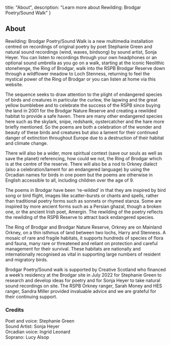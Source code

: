 
  title: "About",
  description: "Learn more about Rewilding: Brodgar Poetry/Sound Walk"
}

<section>

# About

Rewilding: Brodgar Poetry/Sound Walk is a new multimedia installation centred on recordings of original poetry by poet Stephanie Green and natural sound recordings (wind, waves, birdsong) by sound artist, Sonja Heyer.  You can listen to recordings through your own headphones or an optional  sound umbrella as you go on a walk, starting at the iconic Neolithic stonehenge, the Ring of Brodgar, walk into the RSPB Brodgar Reserve down through a wildflower meadow to Loch Stenness, returning to feel the mystical power of the Ring of Brodgar or you can listen at home via this website.

The sequence  seeks to draw attention to the plight of endangered species of birds and creatures in particular the curlew, the lapwing and the great yellow bumblebee and to celebrate the success of the RSPB since buying the land in 2001 for the Brodgar Nature Reserve and creating a rewilded habitat to provide a safe haven. There are many other endangered species here such as the skylark, snipe, redshank, oystercatcher and the hare more briefly mentioned. So the poems are both a celebration of the wonder and beauty of these birds and creatures but also a lament for their continued danger of extinction throughout Europe due to a destruction of their habitat and climate change.

There will also be a wider, more spiritual context (save our souls as well as save the planet) referencing, how could we not,  the Ring of Brodgar which is at the centre of the reserve.   There will also be a nod to Orkney dialect (also a celebration/lament for an endangered language) by using the Orcadian names for birds in one poem but the poems are otherwise in English accessible to all, including children over the age of 9.

The poems in Brodgar have been ‘re-wilded’ in that they are inspired by bird song or bird flight, images like scatter-bursts or chants and spells, rather than traditional poetry forms such as sonnets or rhymed stanza. Some are inspired by more ancient forms such as a Persian ghazal, though a broken one, or the ancient Irish poet, Amergin. The rewilding of the poetry reflects the rewilding of the RSPB Reserve to attract back endangered species.

The Ring of Brodgar and Brodgar Nature Reserve, Orkney are on Mainland Orkney, on a thin isthmus of land between two lochs, Harry and Stenness. A mosaic of rare and fragile habitats, it supports hundreds of species of flora and fauna, many rare or threatened and reliant on protection and careful management for their survival. These habitats are nationally and internationally recognised as vital in supporting large numbers of resident and migratory birds.

Brodgar Poetry/Sound walk is supported by Creative Scotland who financed a week’s residency at the Brodgar site in July 2022 for Stephanie Green to research and develop ideas for poetry and for Sonja Heyer to take natural sound recordings on site. The RSPB Orkney ranger, Sarah Money and HES ranger, Sandra Miller provided invaluable advice and we are grateful for their continuing support.

### Credits

Poet and voice: Stephanie Green  
Sound Artist: Sonja Heyer  
Orcadian voice: Ingrid Leonard  
Soprano: Lucy Alsop  

</section>

